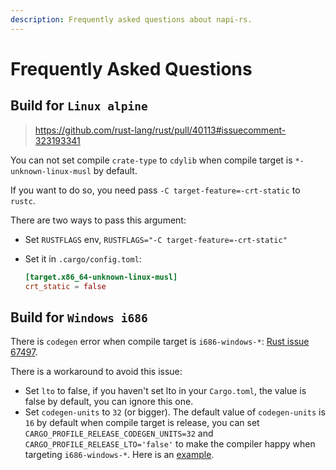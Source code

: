 ```yaml
---
description: Frequently asked questions about napi-rs.
---
```


# Frequently Asked Questions

## Build for `Linux alpine`

> https://github.com/rust-lang/rust/pull/40113#issuecomment-323193341

You can not set compile `crate-type` to `cdylib` when compile target is `*-unknown-linux-musl` by default.

If you want to do so, you need pass `-C target-feature=-crt-static` to `rustc`.

There are two ways to pass this argument:

- Set `RUSTFLAGS` env, `RUSTFLAGS="-C target-feature=-crt-static"`
- Set it in `.cargo/config.toml`:

  ```toml
  [target.x86_64-unknown-linux-musl]
  crt_static = false
  ```

## Build for `Windows i686`

There is `codegen` error when compile target is `i686-windows-*`: [Rust issue 67497](https://github.com/rust-lang/rust/issues/67497).

There is a workaround to avoid this issue:

- Set `lto` to false, if you haven't set lto in your `Cargo.toml`, the value is false by default, you can ignore this one.
- Set `codegen-units` to `32` (or bigger). The default value of `codegen-units` is `16` by default when compile target is release, you can set `CARGO_PROFILE_RELEASE_CODEGEN_UNITS=32` and `CARGO_PROFILE_RELEASE_LTO='false'` to make the compiler happy when targeting `i686-windows-*`. Here is an [example](https://github.com/napi-rs/package-template/blob/main/.github/workflows/CI.yaml#L90).
